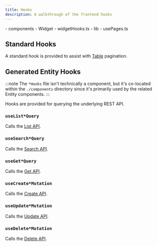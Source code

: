 ```yaml
---
title: Hooks
description: A walkthrough of the frontend hooks
---
```



<FileTree>
- components
  - Widget
    - widgetHooks.ts
- lib
  - usePages.ts
</FileTree>

## Standard Hooks

A standard hook is provided to assist with [Table](./components#table) pagination.

## Generated Entity Hooks

:::note
The `*Hooks` file isn't technically a component, but it's co-located within the `./components` directory since it's primarily used by the related Entity components.
:::

Hooks are provided for querying the underlying REST API.

### `useList*Query`

Calls the [List API]().

### `useSearch*Query`

Calls the [Search API]().

### `useGet*Query`

Calls the [Get API]().

### `useCreate*Mutation`

Calls the [Create API]().

### `useUpdate*Mutation`

Calls the [Update API]().

### `useDelete*Mutation`

Calls the [Delete API]().